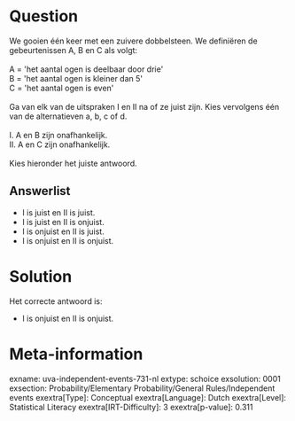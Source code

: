 Question
========

We gooien één keer met een zuivere dobbelsteen. We definiëren de
gebeurtenissen A, B en C als volgt:\
\
A = \'het aantal ogen is deelbaar door drie\'\
B = \'het aantal ogen is kleiner dan 5\'\
C = \'het aantal ogen is even\'\
\
Ga van elk van de uitspraken I en II na of ze juist zijn. Kies
vervolgens één van de alternatieven a, b, c of d.\
\
I. A en B zijn onafhankelijk.\
II. A en C zijn onafhankelijk.\
\
Kies hieronder het juiste antwoord.

Answerlist
----------

* I is juist en II is juist.
* I is juist en II is onjuist.
* I is onjuist en II is juist.
* I is onjuist en II is onjuist.

Solution
========

Het correcte antwoord is: 

* I is onjuist en II is onjuist.

Meta-information
================
exname: uva-independent-events-731-nl
extype: schoice
exsolution: 0001
exsection: Probability/Elementary Probability/General Rules/Independent events
exextra[Type]: Conceptual
exextra[Language]: Dutch
exextra[Level]: Statistical Literacy
exextra[IRT-Difficulty]: 3
exextra[p-value]: 0.311
